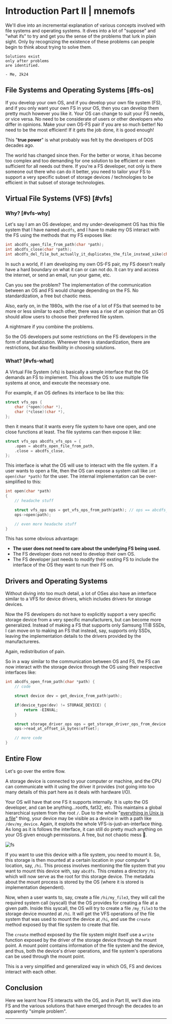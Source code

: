

# Introduction Part II | mnemofs

We'll dive into an incremental explanation of various concepts involved with file systems and operating systems. It dives into a lot of "suppose" and "what ifs" to try and get you the sense of the problems that lurk in plain sight. Only by recognizing the existence of these problems can people begin to think about trying to solve them.

```
Solutions exist
only after problems
are identified.

- Me, 2k24
```

## File Systems and Operating Systems [#fs-os]

If you develop your own OS, and if you develop your own file system (FS), and if you only want your own FS in your OS, then you can develop them pretty much however you like it. Your OS can change to suit your FS needs, or vice versa. No need to be considerate of users or other developers who differ in opinions. Make your own OS-FS pair if you are so much better! No need to be the most efficient! If it gets the job done, it is good enough!

This "**true power**" is what probably was felt by the developers of DOS decades ago.

The world has changed since then. For the better or worse, it has become too complex and too demanding for one solution to be efficient or even sufficient for all needs out there. If you're a FS developer, not only is there someone out there who can do it better, you need to tailor your FS to support a very specific subset of storage devices / technologies to be efficient in that subset of storage technologies.

## Virtual File Systems (VFS) [#vfs]

### Why? [#vfs-why]

Let's say I am an OS developer, and my under-development OS has this file system that I have named `abcdfs`, and I have to make my OS interact with the FS using the methods that my FS exposes like:

```c
int abcdfs_open_file_from_path(char *path);
int abcdfs_close(char *path);
int abcdfs_del_file_but_actually_it_duplicates_the_file_instead_sike(char *path);
```

In such a world, if I am developing my own OS-FS pair, my FS doesn't really have a hard boundary on what it can or can not do. It can try and access the internet, or send an email, run your game, etc.

Can you see the problem? The implementation of the communication between an OS and FS would change depending on the FS. No standardization, a free but chaotic mess.

Also, early on, in the 1980s, with the rise of a lot of FSs that seemed to be more or less similar to each other, there was a rise of an opinion that an OS should allow users to choose their preferred file system.

A nightmare if you combine the problems.

So the OS developers put some restrictions on the FS developers in the form of standardization. Wherever there is standardization, there are restrictions, but also flexibility in choosing solutions.

### What? [#vfs-what]

A Virtual File System (vfs) is basically a simple interface that the OS demands an FS to implement. This allows the OS to use multiple file systems at once, and execute the necessary one.

For example, if an OS defines its interface to be like this:

```c
struct vfs_ops {
    char (*open)(char *),
    char (*close)(char *),
};
```

then it means that it wants every file system to have one open, and one close functions at least. The file systems can then expose it like:

```c
struct vfs_ops abcdfs_vfs_ops = {
    .open = abcdfs_open_file_from_path,
    .close = abcdfs_close,
};
```

This interface is what the OS will use to interact with the file system. If a user wants to open a file, then the OS can expose a system call like `int open(char *path)` for the user. The internal implementation can be over-simplified to this:
```c
int open(char *path)
{
    // headache stuff

    struct vfs_ops ops = get_vfs_ops_from_path(path); // ops == abcdfs_vfs_ops
    ops->open(path);

    // even more headache stuff
}
```

This has some obvious advantage:

- **The user does not need to care about the underlying FS being used.**
- The FS developer does not need to develop their own OS.
- The FS developer just needs to modify their exsting FS to include the interface of the OS they want to run their FS on.

## Drivers and Operating Systems

Without diving into too much detail, a lot of OSes also have an interface similar to a VFS for device drivers, which includes drivers for storage devices.

Now the FS developers do not have to explicitly support a very specific storage device from a very specific manufacturers, but can become more generalized. Instead of making a FS that supports only Samsung 1TiB SSDs, I can move on to making an FS that instead, say, supports only SSDs, leaving the implementation details to the drivers provided by the manufactureres.

Again, redistribution of pain.

So in a way similar to the communication between OS and FS, the FS can now interact with the storage device through the OS using their respective interfaces like:

```c
int abcdfs_open_from_path(char *path) {
    // code

    struct device dev = get_device_from_path(path);

    if(device_type(dev) != STORAGE_DEVICE) {
        return -EINVAL;
    }

    struct storage_driver_ops ops = get_storage_driver_ops_from_device(dev);
    ops->read_at_offset_in_bytes(offset);

    // more code
}
```

## Entire Flow

Let's go over the entire flow.

A storage device is connected to your computer or machine, and the CPU can communicate with it using the driver it provides (not going into too many details of this part here as it deals with hardware I/O).

Your OS will have that one FS it supports internally. It is upto the OS developer, and can be anything...rootfs, fat32, etc. This maintains a global hierarchical system from the root `/`. Due to the whole "[everything in Unix is a file](https://en.wikipedia.org/wiki/Everything_is_a_file)" thing, your device may be visible as a device in with a path like `/dev/my_device`. Again, it exploits the whole VFS-is-just-an-interface thing. As long as it is follows the interface, it can still do pretty much anything on your OS given enough permissions. A free, but not chaotic mess 🥳.

![fs](https://res.cloudinary.com/dbzi2yvvc/image/upload/v1716198473/mnemofs/Screenshot_20240520_151422_ocimv9.png)

If you want to use this device with a file system, you need to mount it. So, this storage is then mounted at a certain location in your computer's location, say, `/hi`. This process involves mentioning the file system that you want to mount this device with, say `abcdfs`. This creates a directory `/hi` which will now serve as the root for this storage device. The metadata about the mount process is stored by the OS (where it is stored is implementation dependent).

Now, when a user wants to, say, create a file `/hi/my_file3`, they will call the required system call (syscall) that the OS provides for creating a file at a given path. Inside this syscall, the OS will try to create a file `/my_file3` to the storage device mounted at `/hi`. It will get the VFS operations of the file system that was used to mount the device at `/hi`, and use the `create` method exposed by that file system to create that file.

The `create` method exposed by the file system might itself use a `write` function exposed by the driver of the storage device through the mount point. A mount point contains information of the file system and the device, and thus, both the device's driver operations, and file system's operations can be used through the mount point.

This is a very simplified and generalized way in which OS, FS and devices interact with each other.

## Conclusion

Here we learnt how FS interacts with the OS, and in Part III, we'll dive into FS and the various solutions that have emerged through the decades to an apparently "simple problem".

---

<Cards>
<Card icon="❰&emsp;" title="Part I" href={prev} />
<Card icon="❱&emsp;" title="Part III" href={next} />
</Cards>
<br/>
<Card icon="⌂&emsp;" title="Home" href={home} />